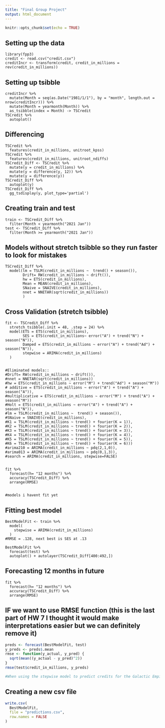 ```yaml
---
title: "Final Group Project"
output: html_document
---
```


```r
knitr::opts_chunk$set(echo = TRUE)
```

## Setting up the data

```r-
library(fpp3)
credit <- read.csv("credit.csv")
creditIncr <- transform(credit, credit_in_millions = rev(credit_in_millions))
```

## Setting up tsibble

```r-
creditIncr %>% 
  mutate(Month = seq(as.Date("1981/1/1"), by = "month", length.out = nrow(creditIncr))) %>%
  mutate(Month = yearmonth(Month)) %>% 
  as_tsibble(index = Month) -> TSCredit
TSCredit %>% 
  autoplot()
```

## Differencing

```r-
TSCredit %>%
  features(credit_in_millions, unitroot_kpss)
TSCredit %>%
  features(credit_in_millions, unitroot_ndiffs)
TSCredit_Diff <- TSCredit %>%
  mutate(y = credit_in_millions) %>% 
  mutate(y = difference(y, 12)) %>% 
  mutate(y = difference(y))
TSCredit_Diff %>% 
  autoplot(y)
TSCredit_Diff %>% 
  gg_tsdisplay(y, plot_type='partial')
```

## Creating train and test

```r-
train <- TSCredit_Diff %>% 
  filter(Month < yearmonth("2021 Jan"))
test <- TSCredit_Diff %>% 
  filter(Month >= yearmonth("2021 Jan"))
```

## Models without stretch tsibble so they run faster to look for mistakes

```r-
TSCredit_Diff %>% 
  model(lm = TSLM(credit_in_millions ~  trend() + season()),
        Drift= RW(credit_in_millions ~ drift()),
        hw = ETS(credit_in_millions),
        Mean = MEAN(credit_in_millions),
        SNaive = SNAIVE(credit_in_millions),
        nnet = NNETAR(sqrt(credit_in_millions))
        )
```

## Cross Validation (stretch tsibble)

```r-
fit <- TSCredit_Diff %>% 
  stretch_tsibble(.init = 48, .step = 24) %>% 
  model(ETS = ETS(credit_in_millions),
        SES = ETS(credit_in_millions~ error("A") + trend("N") + season("N")),
        Damped = ETS(credit_in_millions ~ error("A") + trend("Ad") + season("N")),
        stepwise = ARIMA(credit_in_millions)
  )


#Eliminated models::
#Drift= RW(credit_in_millions ~ drift()),
#nnet = NNETAR(sqrt(credit_in_millions))
#hw = ETS(credit_in_millions ~ error("M") + trend("Ad") + season("M"))
# additive = ETS(credit_in_millions ~ error("A") + trend("A") + season("A")),
#multiplicative = ETS(credit_in_millions ~ error("M") + trend("A") + season("M"))
#Holt = ETS(credit_in_millions ~ error("A") + trend("A") + season("N")),
#lm = TSLM(credit_in_millions ~  trend() + season()),
#SNaive = SNAIVE(credit_in_millions),
#K1 = TSLM(credit_in_millions ~ trend() + fourier(K = 1)), 
#K2 = TSLM(credit_in_millions ~ trend() + fourier(K = 2)),
#K3 = TSLM(credit_in_millions ~ trend() + fourier(K = 3)),
#K4 = TSLM(credit_in_millions ~ trend() + fourier(K = 4)),
#K5 = TSLM(credit_in_millions ~ trend() + fourier(K = 5)),
#K6 = TSLM(credit_in_millions ~ trend() + fourier(K = 6)))
#arima210 = ARIMA(credit_in_millions ~ pdq(2,1,0)),
#arima013 = ARIMA(credit_in_millions ~ pdq(0,1,3)),
#search = ARIMA(credit_in_millions, stepwise=FALSE)

 
fit %>% 
  forecast(h= "12 months") %>% 
  accuracy(TSCredit_Diff) %>% 
  arrange(RMSE)


#models i havent fit yet 

```

## Fitting best model

```r-
BestModelFit <- train %>% 
  model(
    stepwise = ARIMA(credit_in_millions)
  )
#RMSE = .128, next best is SES at .13

BestModelFit %>% 
  forecast(test) %>% 
  autoplot() + autolayer(TSCredit_Diff[400:492,])
```

## Forecasting 12 months in future

```r-
fit %>% 
  forecast(h= "12 months") %>% 
  accuracy(TSCredit_Diff) %>% 
  arrange(RMSE)
```

## IF we want to use RMSE function (this is the last part of HW 7 I thought it would make interpretations easier but we can definitely remove it)

```r
preds <- forecast(BestModelFit, test)
y_preds <- preds$.mean
rmse <- function(y_actual, y_pred) {
  sqrt(mean((y_actual - y_pred)^2))
}
rmse(test$credit_in_millions, y_preds)

#When using the stepwise model to predict credits for the Galactic Empire for the next 12 months, the typical miss we expect is about 0.09 credits. 
```

## Creating a new csv file

```r
write.csv(
  BestModelFit,
  file = "predictions.csv",
  row.names = FALSE
)
```

